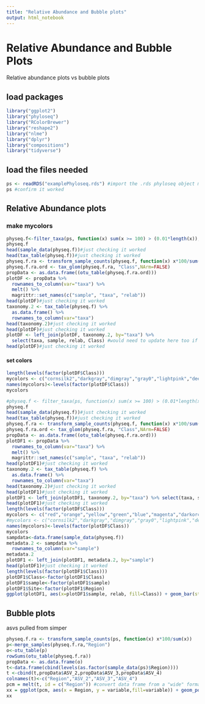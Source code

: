 ```yaml
---
title: "Relative Abundance and Bubble plots"
output: html_notebook
---
```


# Relative Abundance and Bubble Plots
Relative abundance plots vs bubble plots

## load packages
```r
library("ggplot2")
library("phyloseq")
library("RColorBrewer")
library("reshape2")
library("nlme")
library("dplyr")
library("compositions")
library("tidyverse")
```

## load the files needed
```r
ps <- readRDS("examplePhyloseq.rds") #import the .rds phyloseq object made in the intro to phyloseq notebook
ps #confirm it worked
```

## Relative Abundance plots
### make mycolors
```r
physeq.f<-filter_taxa(ps, function(x) sum(x >= 100) > (0.01*length(x)), prune = TRUE) #filter out super small numbers
physeq.f 
head(sample_data(physeq.f))#just checking it worked
head(tax_table(physeq.f))#just checking it worked
physeq.f.ra <- transform_sample_counts(physeq.f, function(x) x*100/sum(x))
physeq.f.ra.ord <- tax_glom(physeq.f.ra, "Class",NArm=FALSE)
propData <- as.data.frame((otu_table(physeq.f.ra.ord)))
plotDF <- propData %>%
  rownames_to_column(var="taxa") %>%
  melt() %>%
  magrittr::set_names(c("sample", "taxa", "relab"))
head(plotDF)#just checking it worked
taxonomy.2 <- tax_table(physeq.f) %>%
  as.data.frame() %>%
  rownames_to_column(var="taxa")
head(taxonomy.2)#just checking it worked
head(plotDF)#just checking it worked
plotDF <- left_join(plotDF, taxonomy.2, by="taxa") %>%
  select(taxa, sample, relab, Class) #would need to update here too if you change it.
head(plotDF)#just checking it worked

```


#### set colors
```r
length(levels(factor(plotDF$Class)))
mycolors <- c("cornsilk2","darkgray","dimgray","gray0","lightpink","deeppink","deeppink3","red","red4","coral1","coral4","chocolate1","lightgoldenrodyellow","khaki","darkgoldenrod1","darkgoldenrod","chartreuse","darkolivegreen1","darkgreen","aquamarine","aquamarine3","aquamarine4","cyan","cornflowerblue","blue","midnightblue","darkslategray","darkslateblue","orchid1","blueviolet","magenta","darkorchid4","purple","darkmagenta","burlywood4")
names(mycolors)<-levels(factor(plotDF$Class))
mycolors
```

```r
#physeq.f <- filter_taxa(ps, function(x) sum(x >= 100) > (0.01*length(x)), prune = TRUE) #filter out super small numbers
physeq.f 
head(sample_data(physeq.f))#just checking it worked
head(tax_table(physeq.f))#just checking it worked
physeq.f.ra <- transform_sample_counts(physeq.f, function(x) x*100/sum(x))
physeq.f.ra.ord <- tax_glom(physeq.f.ra, "Class",NArm=FALSE)
propData <- as.data.frame((otu_table(physeq.f.ra.ord)))
plotDF1 <- propData %>%
  rownames_to_column(var="taxa") %>%
  melt() %>%
  magrittr::set_names(c("sample", "taxa", "relab"))
head(plotDF1)#just checking it worked
taxonomy.2 <- tax_table(physeq.f) %>%
  as.data.frame() %>%
  rownames_to_column(var="taxa")
head(taxonomy.2)#just checking it worked
head(plotDF1)#just checking it worked
plotDF1 <- left_join(plotDF1, taxonomy.2, by="taxa") %>% select(taxa, sample, relab, Class) #would need to update here too if you change it.
head(plotDF1)#just checking it worked
length(levels(factor(plotDF$Class)))
mycolors <- c("red","orange","yellow","green","blue","magenta","darkorchid4","black")
#mycolors <- c("cornsilk2","darkgray","dimgray","gray0","lightpink","deeppink","deeppink3","red","red4","coral1","coral4","chocolate1","lightgoldenrodyellow","khaki","darkgoldenrod1","darkgoldenrod","chartreuse","darkolivegreen1","darkgreen","aquamarine","aquamarine3","aquamarine4","cyan","cornflowerblue","blue","midnightblue","darkslategray","darkslateblue","orchid1","blueviolet","magenta","darkorchid4","purple","darkmagenta","burlywood4")
names(mycolors)<-levels(factor(plotDF$Class))
mycolors
sampdata<-data.frame(sample_data(physeq.f))
metadata.2 <- sampdata %>%
  rownames_to_column(var="sample")
metadata.2
plotDF1 <- left_join(plotDF1, metadata.2, by="sample")
head(plotDF1)#just checking it worked
length(levels(factor(plotDF1$Class)))
plotDF1$Class<-factor(plotDF1$Class)
plotDF1$sample<-factor(plotDF1$sample)
plotDF1$Site<-factor(plotDF1$Region)
ggplot(plotDF1, aes(x=plotDF1$sample, relab, fill=Class)) + geom_bar(stat="identity", position = "stack") + theme(axis.text.x = element_text(angle = 90,size = 10)) + scale_fill_manual(values = mycolors,limits = levels(plotDF$Class)) + theme(legend.text=element_text(size=7), legend.position = "bottom",text = element_text(size=5),strip.text= element_text(size=15))+ facet_grid(~Region,space="free_x",scales="free_x",drop=TRUE)+theme(legend.title = element_text(size = 3),legend.text = element_text(size = 4.5))
```


## Bubble plots
asvs pulled from simper
```r
physeq.f.ra <- transform_sample_counts(ps, function(x) x*100/sum(x))
p<-merge_samples(physeq.f.ra,"Region")
o<-otu_table(p)
rowSums(otu_table(physeq.f.ra))
propData <- as.data.frame(o)
t<-data.frame(cbind(levels(as.factor(sample_data(ps)$Region))))
t <-cbind(t,propData$ASV_2,propData$ASV_3,propData$ASV_4)
colnames(t)<-c("Region","ASV_2","ASV_3","ASV_4")
pcm = melt(t, id = c("Region")) #convert data frame from a "wide" format to a "long" format
xx = ggplot(pcm, aes(x = Region, y = variable,fill=variable)) + geom_point(aes(size = as.numeric(value)), alpha = 0.75, shape = 21) +  scale_size_continuous(limits = c(0.000001, 100), range = c(.5,10), breaks = c(1,25,50,75)) +  labs( x= "", y = "", size = "Abundance", fill = "Region")  +  theme(legend.key=element_blank(), axis.text.x = element_text(colour = "black", size = 12, face = "bold", angle = 90, vjust = 0.3, hjust = 1), axis.text.y = element_text(colour = "black", face = "bold", size = 11), legend.text = element_text(size = 10, face ="bold", colour ="black"), legend.title = element_text(size = 12, face = "bold"), panel.background = element_blank(), panel.border = element_rect(colour = "black", fill = NA, size = 1.2), legend.position = "right") + scale_y_discrete(limits = rev(levels(pcm$variable)))
xx
```

